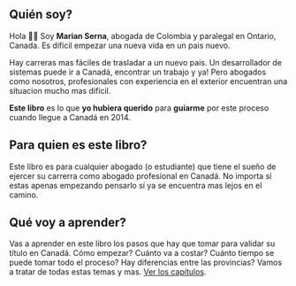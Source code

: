 ## Quién soy?

Hola 👋🏼 Soy **Marian Serna**, abogada de Colombia y paralegal en Ontario, Canada. Es difícil empezar una nueva vida en un pais nuevo.

Hay carreras mas fáciles de trasladar a un nuevo pais. Un desarrollador de sistemas puede ir a Canadá, encontrar un trabajo y ya! Pero abogados como nosotros, profesionales con experiencia en el exterior encuentran una situacion mucho mas difícil.

**Este libro** es lo que **yo hubiera querido** para **guiarme** por este proceso cuando llegue a Canadá en 2014.

## Para quien es este libro?

Este libro es para cualquier abogado (o estudiante) que tiene el sueño de ejercer su carrerra como abogado profesional en Canadá. No importa sí estas apenas empezando pensarlo sí ya se encuentra mas lejos en el camino.

## Qué voy a aprender?

Vas a aprender en este libro los pasos que hay que tomar para validar su título en Canadá. Cómo empezar? Cuánto va a costar? Cuánto tiempo se puede tomar todo el proceso? Hay diferencias entre las provincias? Vamos a tratar de todas estas temas y mas. [Ver los capítulos](#chapters).
